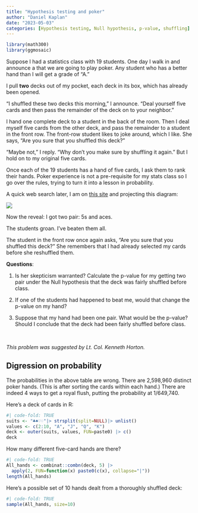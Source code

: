 ```yaml
---
title: "Hypothesis testing and poker"
author: "Daniel Kaplan"
date: "2023-05-03"
categories: [Hypothesis testing, Null hypothesis, p-value, shuffling]
---
```


```r
library(math300)
library(ggmosaic)
```

Suppose I had a statistics class with 19 students. One day I walk in and announce a that we are going to play poker. Any student who has a better hand than I will get a grade of "A." 

I pull **two** decks out of my pocket, each deck in its box, which has already been opened.

"I shuffled these two decks this morning," I announce. "Deal yourself five cards and then pass the remainder of the deck on to your neighbor." 

I hand one complete deck to a student in the back of the room. Then
I deal myself five cards from the other deck, and pass the remainder to a student in the front row. The front-row student likes to joke around, which I like. She says, "Are you sure that you shuffled this deck?" 

"Maybe not," I reply. "Why don't you make sure by shuffling it again." But I hold on to my original five cards.

Once each of the 19 students has a hand of five cards, I ask them to rank their hands. Poker experience is not a pre-requisite for my stats class so I go over the rules, trying to turn it into a lesson in probability. 

A quick web search later, I am on [this site](https://www.cardschat.com/poker/strategy/poker-hands/) and projecting this diagram:

::: {.column-page-right}
![](poker-hands.png)
:::

Now the reveal: I got two pair: 5s and aces.

The students groan. I've beaten them all.

The student in the front row once again asks, "Are you sure that you shuffled this deck?" She remembers that I had already selected my cards before she reshuffled them. 

**Questions**:

1. Is her skepticism warranted? Calculate the p-value for my getting two pair under the Null hypothesis that the deck was fairly shuffled before class. 

2. If one of the students had happened to beat me, would that change the p-value on my hand?

3. Suppose that my hand had been one pair. What would be the p-value? Should I conclude that the deck had been fairly shuffled before class.

&nbsp;

*This problem was suggested by Lt. Col. Kenneth Horton.*

::: {.callout-note}
## Digression on probability

The probabilities in the above table are wrong. There are 2,598,960 distinct poker hands. (This is after sorting the cards within each hand.) There are indeed 4 ways to get a royal flush, putting the probability at 1/649,740.

Here's a deck of cards in R:
```r
#| code-fold: TRUE
suits <- "♣♠♡♢"|> strsplit(split=NULL)|> unlist()
values <- c(2:10, "A", "J", "Q", "K")
deck <- outer(suits, values, FUN=paste0) |> c()
deck
```

How many different five-card hands are there?

```r
#| code-fold: TRUE
All_hands <- combinat::combn(deck, 5) |> 
  apply(2, FUN=function(x) paste0(c(x), collapse="|"))
length(All_hands)
```

Here's a possible set of 10 hands dealt from a thoroughly shuffled deck:

```r
#| code-fold: TRUE
sample(All_hands, size=10)
```

:::
